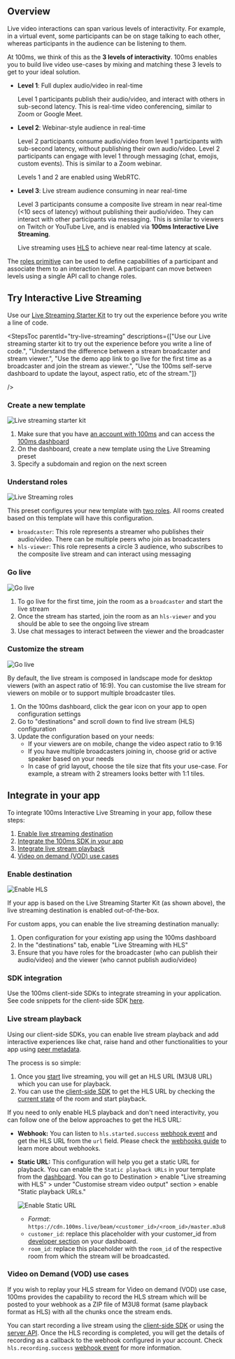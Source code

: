 ## Overview

Live video interactions can span various levels of interactivity. For example, in a virtual event, some participants can be on stage talking to each other, whereas participants in the audience can be listening to them.

At 100ms, we think of this as the **3 levels of interactivity**. 100ms enables you to build live video use-cases by mixing and matching these 3 levels to get to your ideal solution.

-   **Level 1**: Full duplex audio/video in real-time

    Level 1 participants publish their audio/video, and interact with others in sub-second latency. This is real-time video conferencing, similar to Zoom or Google Meet.

-   **Level 2**: Webinar-style audience in real-time

    Level 2 participants consume audio/video from level 1 participants with sub-second latency, without publishing their own audio/video. Level 2 participants can engage with level 1 through messaging (chat, emojis, custom events). This is similar to a Zoom webinar.

    Levels 1 and 2 are enabled using WebRTC.

-   **Level 3**: Live stream audience consuming in near real-time

    Level 3 participants consume a composite live stream in near real-time (\<10 secs of latency) without publishing their audio/video. They can interact with other participants via messaging. This is similar to viewers on Twitch or YouTube Live, and is enabled via **100ms Interactive Live Streaming**.

    Live streaming uses [HLS](https://www.100ms.live/blog/hls-101-beginners-guide) to achieve near real-time latency at scale.

The [roles primitive](/javascript/v2/foundation/templates-and-roles) can be used to define capabilities of a participant and associate them to an interaction level. A participant can move between levels using a single API call to change roles.

## Try Interactive Live Streaming

Use our [Live Streaming Starter Kit](https://www.100ms.live/marketplace/live-streaming-starter-kit) to try out the experience before you write a line of code.

<StepsToc
parentId="try-live-streaming"
descriptions={["Use our Live streaming starter kit to try out the experience before you write a line of code.", "Understand the difference between a stream broadcaster and stream viewer.", "Use the demo app link to go live for the first time as a broadcaster and join the stream as viewer.", "Use the 100ms self-serve dashboard to update the layout, aspect ratio, etc of the stream."]}

/>

<StepsContainer id="try-live-streaming">

### Create a new template

![Live streaming starter kit](/docs/v2/live-streaming-starter-kit.png)

1. Make sure that you have [an account with 100ms](https://dashboard.100ms.live/register) and can access the [100ms dashboard](https://dashboard.100ms.live/)
1. On the dashboard, create a new template using the Live Streaming preset
1. Specify a subdomain and region on the next screen

### Understand roles

![Live Streaming roles](/docs/v2/live-streaming-roles.png)

This preset configures your new template with [two roles](/javascript/v2/foundation/templates-and-roles). All rooms created based on this template will have this configuration.

-   `broadcaster`: This role represents a streamer who publishes their audio/video. There can be multiple peers who join as broadcasters
-   `hls-viewer`: This role represents a circle 3 audience, who subscribes to the composite live stream and can interact using messaging

### Go live

![Go live](/docs/v2/live-streaming-go-live.gif)

1. To go live for the first time, join the room as a `broadcaster` and start the live stream
2. Once the stream has started, join the room as an `hls-viewer` and you should be able to see the ongoing live stream
3. Use chat messages to interact between the viewer and the broadcaster

### Customize the stream

![Go live](/docs/v2/live-streaming-customise.png)

By default, the live stream is composed in landscape mode for desktop viewers (with an aspect ratio of 16:9). You can customise the live stream for viewers on mobile or to support multiple broadcaster tiles.

1. On the 100ms dashboard, click the gear icon on your app to open configuration settings
2. Go to "destinations" and scroll down to find live stream (HLS) configuration
3. Update the configuration based on your needs:
    - If your viewers are on mobile, change the video aspect ratio to 9:16
    - If you have multiple broadcasters joining in, choose grid or active speaker based on your needs
    - In case of grid layout, choose the tile size that fits your use-case. For example, a stream with 2 streamers looks better with 1:1 tiles.

</StepsContainer>

## Integrate in your app

To integrate 100ms Interactive Live Streaming in your app, follow these steps:

1. [Enable live streaming destination](#enable-destination)
2. [Integrate the 100ms SDK in your app](#sdk-integration)
3. [Integrate live stream playback](#live-stream-playback)
4. [Video on demand (VOD) use cases](#video-on-demand-vod-use-cases)

### Enable destination

![Enable HLS](/docs/v2/live-streaming-enable.gif)

If your app is based on the Live Streaming Starter Kit (as shown above), the live streaming destination is enabled out-of-the-box.

For custom apps, you can enable the live streaming destination manually:

1. Open configuration for your existing app using the 100ms dashboard
1. In the "destinations" tab, enable "Live Streaming with HLS"
1. Ensure that you have roles for the broadcaster (who can publish their audio/video) and the viewer (who cannot publish audio/video)

### SDK integration

Use the 100ms client-side SDKs to integrate streaming in your application. See code snippets for the client-side SDK [here](/javascript/v2/how--to-guides/record-and-live-stream/hls/hls).

### Live stream playback

Using our client-side SDKs, you can enable live stream playback and add interactive experiences like chat, raise hand and other functionalities to your app using [peer metadata](/javascript/v2/advanced-features/peer-metadata).

The process is so simple:

1. Once you [start](#step-3-go-live) live streaming, you will get an HLS URL (M3U8 URL) which you can use for playback.
2. You can use the [client-side SDK](/javascript/v2/how--to-guides/record-and-live-stream/hls/hls) to get the HLS URL by checking the [current state](/javascript/v2/how--to-guides/record-and-live-stream/hls/hls#current-room-status) of the room and start playback.

If you need to only enable HLS playback and don't need interactivity, you can follow one of the below approaches to get the HLS URL:

-   **Webhook:** You can listen to `hls.started.success` [webhook event](/server-side/v2/introduction/webhook#hls-started-success) and get the HLS URL from the `url` field. Please check the [webhooks guide](/server-side/v2/introduction/webhook) to learn more about webhooks.
-   **Static URL:** This configuration will help you get a static URL for playback. You can enable the `Static playback URLs` in your template from the [dashboard](https://dashboard.100ms.live/dashboard). You can go to Destination > enable "Live streaming with HLS" > under "Customise stream video output" section > enable "Static playback URLs."

    ![Enable Static URL](/docs/v2/enable-static-url.png)

    -   _Format_: `https://cdn.100ms.live/beam/<customer_id>/<room_id>/master.m3u8`
    -   `customer_id`: replace this placeholder with your customer_id from [developer section](https://dashboard.100ms.live/developer) on your dashboard.
    -   `room_id`: replace this placeholder with the `room_id` of the respective room from which the stream will be broadcasted.

### Video on Demand (VOD) use cases

If you wish to replay your HLS stream for Video on demand (VOD) use case, 100ms provides the capability to record the HLS stream which will be posted to your webhook as a ZIP file of M3U8 format (same playback format as HLS) with all the chunks once the stream ends.

You can start recording a live stream using the [client-side SDK](/javascript/v2/how--to-guides/record-and-live-stream/hls/hls) or using the [server API](/server-side/v2/Destinations/rtmp-streaming-and-browser-recording#start-streaming-recording). Once the HLS recording is completed, you will get the details of recording as a callback to the webhook configured in your account. Check `hls.recording.success` [webhook event](/server-side/v2/introduction/webhook#hls-recording-success) for more information.
